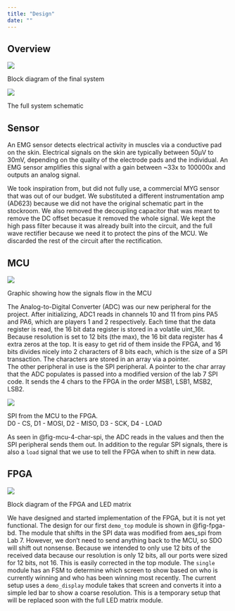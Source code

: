```yaml
---
title: "Design"
date: ""
---
```


## Overview

::: {#fig-overall-bd}
![](images/Overview%20Block%20Diagram.jpg)

Block diagram of the final system
:::

::: {#fig-overall-schematic}
![](images/project_schematic_revB.png)

The full system schematic
:::

## Sensor

An EMG sensor detects electrical activity in muscles via a conductive pad on the skin. Electrical signals on the skin are typically between 50μV to 30mV, depending on the quality of the electrode pads and the individual. An EMG sensor amplifies this signal with a gain between ~33x to 100000x and outputs an analog signal.

We took inspiration from, but did not fully use, a commercial MYG sensor that was out of our budget. We substituted a different instrumentation amp (AD623) because we did not have the original schematic part in the stockroom. We also removed the decoupling capacitor that was meant to remove the DC offset becasue it removed the whole signal. We kept the high pass filter because it was already built into the circuit, and the full wave rectifier because we need it to protect the pins of the MCU. We discarded the rest of the circuit after the rectification. \


## MCU

::: {#fig-mcu-overall-flow}
![](images/MCU_flow.png)

Graphic showing how the signals flow in the MCU
:::

The Analog-to-Digital Converter (ADC) was our new peripheral for the project. After initializing, ADC1 reads in channels 10 and 11 from pins PA5 and PA6, which are players 1 and 2 respectively. Each time that the data register is read, the 16 bit data register is stored in a volatile uint_16t. Because resolution is set to 12 bits (the max), the 16 bit data register has 4 extra zeros at the top. It is easy to get rid of them inside the FPGA, and 16 bits divides nicely into 2 characters of 8 bits each, which is the size of a SPI transaction. The characters are stored in an array via a pointer. \
The other peripheral in use is the SPI peripheral. A pointer to the char array that the ADC populates is passed into a modified version of the lab 7 SPI code. It sends the 4 chars to the FPGA in the order MSB1, LSB1, MSB2, LSB2.\

::: {#fig-mcu-4-char-spi}
![](images/4_char_spi.jpg)

SPI from the MCU to the FPGA.  
D0 - CS, D1 - MOSI, D2 - MISO, D3 - SCK, D4 - LOAD
:::
As seen in @fig-mcu-4-char-spi, the ADC reads in the values and then the SPI peripheral sends them out. In addition to the regular SPI signals, there is also a `load` signal that we use to tell the FPGA when to shift in new data.\

## FPGA

::: {#fig-fpga-bd}
![](images/FPGA%20Block%20Diagram%20Demo.jpg)

Block diagram of the FPGA and LED matrix
:::

We have designed and started implementation of the FPGA, but it is not yet functional. The design for our first `demo_top` module is shown in @fig-fpga-bd. The module that shifts in the SPI data was modified from aes_spi from Lab 7. However, we don't need to send anything back to the MCU, so SDO will shift out nonsense. Because we intended to only use 12 bits of the received data because our resolution is only 12 bits, all our ports were sized for 12 bits, not 16. This is easily corrected in the top module. The `single` module has an FSM to determine which screen to show based on who is currently winning and who has been winning most recently. The current setup uses a `demo_display` module takes that screen and converts it into a simple led bar to show a coarse resolution. This is a temporary setup that will be replaced soon with the full LED matrix module.\ 

